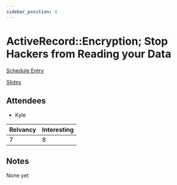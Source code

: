 ```yaml
---
sidebar_position: 4
---
```



# ActiveRecord::Encryption; Stop Hackers from Reading your Data

<Speaker
  name='Matthew Langlois'
  position='Product Security Engineer @ GitHub'
  imageUrl='https://sessionize.com/image/3c73-400o400o2-KuK7HkUScTwwAHV8yhE9Qy.jpg'
/>
<Speaker
  name='Kylie Stradley'
  position='Product Security Engineer @ GitHub'
  imageUrl='https://sessionize.com/image/beed-400o400o2-amsPbTUww5fA5LMpz3idfh.jpg'
/>

[Schedule Entry](https://railsconf2023.sessionize.com/session/446324)

[Slides](https://gh.io/ar-encryption-slides)

## Attendees
* Kyle

| Relvancy    | Interesting |
| ----------- | ----------- |
| 7           | 8           |

## Notes

None yet
